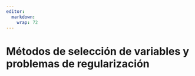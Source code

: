 ```yaml
---
editor: 
  markdown: 
    wrap: 72
---
```


# Métodos de selección de variables y problemas de regularización {#sec-tema2}


